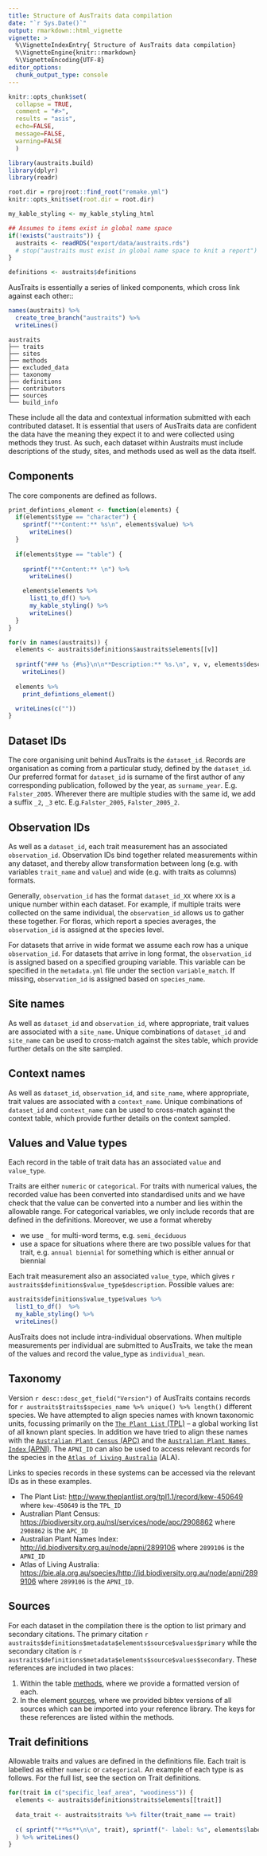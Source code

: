 ```yaml
---
title: Structure of AusTraits data compilation
date: "`r Sys.Date()`"
output: rmarkdown::html_vignette
vignette: >
  %\VignetteIndexEntry{ Structure of AusTraits data compilation}
  %\VignetteEngine{knitr::rmarkdown}
  %\VignetteEncoding{UTF-8}
editor_options:
  chunk_output_type: console
---
```


```r
knitr::opts_chunk$set(
  collapse = TRUE,
  comment = "#>",
  results = "asis",
  echo=FALSE, 
  message=FALSE, 
  warning=FALSE
  )

library(austraits.build)
library(dplyr)
library(readr)

root.dir = rprojroot::find_root("remake.yml")
knitr::opts_knit$set(root.dir = root.dir)

my_kable_styling <- my_kable_styling_html
```

```r
## Assumes to items exist in global name space
if(!exists("austraits")) {
  austraits <- readRDS("export/data/austraits.rds")
  # stop("austraits must exist in global name space to knit a report")
}

definitions <- austraits$definitions
```

AusTraits is essentially a series of linked components, which cross link against each other::

```r
names(austraits) %>% 
  create_tree_branch("austraits") %>%
  writeLines()
```

```
austraits
├── traits
├── sites
├── methods
├── excluded_data
├── taxonomy
├── definitions
├── contributors
├── sources
└── build_info
```

These include all the data and contextual information submitted with each contributed dataset. It is essential that users of AusTraits data are confident the data have the meaning they expect it to and were collected using methods they trust. As such, each dataset within Austraits must include descriptions of the study, sites, and methods used as well as the data itself.

## Components

The core components are defined as follows.

```r
print_defintions_element <- function(elements) {
  if(elements$type == "character") {
    sprintf("**Content:** %s\n", elements$value) %>% 
      writeLines()
  }
  
  if(elements$type == "table") {
    
    sprintf("**Content:** \n") %>% 
      writeLines()

    elements$elements %>% 
      list1_to_df() %>%
      my_kable_styling() %>% 
      writeLines()
  }
}

for(v in names(austraits)) {
  elements <- austraits$definitions$austraits$elements[[v]]
  
  sprintf("### %s {#%s}\n\n**Description:** %s.\n", v, v, elements$description) %>% str_replace_all("\\.\\.", "\\.") %>% 
    writeLines()
  
  elements %>%
    print_defintions_element()

  writeLines(c(""))
}
```

## Dataset IDs

The core organising unit behind AusTraits is the `dataset_id`. Records are organisation as coming from a particular study, defined by the  `dataset_id`. Our preferred format for `dataset_id` is surname of the first author of any corresponding publication, followed by the year, as `surname_year`. E.g. `Falster_2005`. Wherever there are multiple studies with the same id, we add a suffix `_2`, `_3` etc. E.g.`Falster_2005`, `Falster_2005_2`.

## Observation IDs

As well as a `dataset_id`, each trait measurement has an associated `observation_id`.  Observation IDs bind together related measurements within any dataset, and thereby allow transformation between long  (e.g. with variables `trait_name` and `value`) and wide (e.g. with traits as columns) formats.

Generally, `observation_id` has the format `dataset_id_XX` where `XX` is a unique number within each dataset. For example, if multiple traits were collected on the same individual, the `observation_id` allows us to gather these together. For floras, which report a species averages, the `observation_id` is assigned at the species level.

For datasets that arrive in wide format we assume each row has a unique `observation_id`. For datasets that arrive in long format, the `observation_id` is assigned based on a specified grouping variable. This variable can be specified in the `metadata.yml` file under the section `variable_match`. If missing, `observation_id` is assigned based on `species_name`. 

## Site names

As well as `dataset_id` and `observation_id`, where appropriate, trait values are associated with a `site_name`. Unique combinations of `dataset_id` and `site_name` can be used to cross-match against the sites table, which provide further details on the site sampled.

## Context names

As well as `dataset_id`, `observation_id`, and `site_name`, where appropriate, trait values are associated with a `context_name`. Unique combinations of `dataset_id` and `context_name` can be used to cross-match against the context table, which provide further details on the context sampled.

## Values and Value types {#value_types}

Each record in the table of trait data has an associated `value` and `value_type`. 

Traits are either `numeric` or `categorical`. For traits with numerical values, the recorded value has been converted into standardised units and we have check that the value can be converted into a number and lies within the allowable range.  For categorical variables, we only include records that are defined in the definitions. Moreover, we use a format whereby

- we use `_` for multi-word terms, e.g. `semi_deciduous`
- use a space for situations where there are two possible values for that trait, e.g. `annual biennial` for something which is either annual or biennial 

Each trait measurement also an associated `value_type`, which gives ``r austraits$definitions$value_type$description``. Possible values are:

```r
austraits$definitions$value_type$values %>% 
  list1_to_df()  %>% 
  my_kable_styling() %>% 
  writeLines()
```

AusTraits does not include intra-individual observations. When multiple measurements per individual are submitted to AusTraits, we take the mean of the values and record the value_type as `individual_mean`.

## Taxonomy {#taxonomic}

Version `r desc::desc_get_field("Version")` of AusTraits contains records for `r austraits$traits$species_name %>% unique() %>% length()` different species. We have attempted to align species names with known taxonomic units, focussing primarily on the [`The Plant List` (TPL)](http://www.theplantlist.org/) -- a global working list of all known plant species. In addition we have tried to align these names with the [`Australian Plant Census` (APC)](https://biodiversity.org.au/nsl/services/apc) and the [`Australian Plant Names Index` (APNI)](https://biodiversity.org.au/nsl/services/APNI). The `APNI_ID` can also be used to access relevant records for the species in the [`Atlas of Living Australia`](https://bie.ala.org.au/) (ALA).

Links to species records in these systems can be accessed via the relevant IDs as in these examples. 

- The Plant List: [http://www.theplantlist.org/tpl1.1/record/kew-450649](http://www.theplantlist.org/tpl1.1/record/kew-450649) where `kew-450649` is the `TPL_ID`
- Australian Plant Census: [https://biodiversity.org.au/nsl/services/node/apc/2908862](https://biodiversity.org.au/nsl/services/node/apc/2908862) where `2908862` is the `APC_ID`
- Australian Plant Names Index: [http://id.biodiversity.org.au/node/apni/2899106](http://id.biodiversity.org.au/node/apni/2899106
) where `2899106` is the `APNI_ID`
- Atlas of Living Australia: [https://bie.ala.org.au/species/http://id.biodiversity.org.au/node/apni/2899106](https://bie.ala.org.au/species/http://id.biodiversity.org.au/node/apni/2899106) where `2899106` is the `APNI_ID`.

## Sources

For each dataset in the compilation there is the option to list primary and secondary citations. The primary citation `r austraits$definitions$metadata$elements$source$values$primary` while the secondary citation is `r austraits$definitions$metadata$elements$source$values$secondary`. These references are included in two places:

1. Within the table [methods](#methods), where we provide a formatted version of each.
2. In the element [sources](#sources), where we provided bibtex versions of all sources which can be imported into your reference library. The keys for these references are listed within the [methods]{#methods}. 

## Trait definitions

Allowable traits and values are defined in the definitions file. Each trait is 
labelled as either `numeric` or `categorical`. An example of each type is as follows. For the full list, see the section on Trait definitions.


```r
for(trait in c("specific_leaf_area", "woodiness")) {
  elements <- austraits$definitions$traits$elements[[trait]]
  
  data_trait <- austraits$traits %>% filter(trait_name == trait)
  
  c( sprintf("**%s**\n\n", trait), sprintf("- label: %s", elements$label ), sprintf("- description: %s", elements$description ), sprintf("- number of records: %s", data_trait %>% nrow() ), sprintf("- number of studies: %s", data_trait %>% pull(dataset_id) %>% unique() %>% length() ), sprintf("- type: %s%s", elements$type,   ifelse(elements$type == "numeric",        sprintf("\n- units: %s", elements$units), "")), ifelse(elements$type == "numeric",        sprintf("- allowable range: %s - %s %s", elements$values$minimum,         elements$values$maximum, elements$units),      sprintf("- allowable values:\n%s\n",                paste0("    - *",elements$values %>% names(), "*: ", elements$values %>% unlist(), collapse="\n"))), ""
  ) %>% writeLines()
}
```
